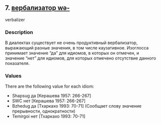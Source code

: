 ## 7. <a href =  'https://agricolamz.github.io/The_Circassian_Isoglosses_Database/7.html' target='_blank'>вербализатор wə-</a>
verbalizer

### Description

В диалектах существует не очень продуктивный вербализатор, выражающий разные значения, в том числе каузативное. Изоглосса принимает значение "да" для идиомов, в которых он отмечен, и значение "нет" для идиомов, для которых отмечено отсутствие данного показателя.

### Values
There are the following value for each idiom:

* Shapsug  да [Керашева 1957: 266-267] 
* SWC  нет [Керашева 1957: 266-267] 
* Bzhedug  да [Тхаркахо 1993: 70-71] (Сообщает слову значение прерывности, однократности)
* Temirgoi  нет [Тхаркахо 1993: 70-71] 

